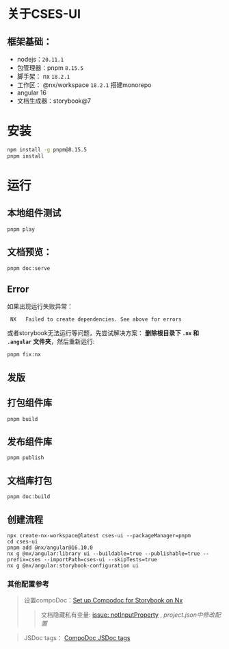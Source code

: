 
<Meta title="关于/需知" />

# 关于CSES-UI

## 框架基础：
+ nodejs：`20.11.1`
+ 包管理器：pnpm `8.15.5`
+ 脚手架： nx `18.2.1`
+ 工作区： @nx/workspace `18.2.1` 搭建monorepo
+ angular 16
+ 文档生成器：storybook@7

# 安装
```bash
npm install -g pnpm@8.15.5
pnpm install
```

# 运行

## 本地组件测试
```
pnpm play
```

## 文档预览：
```
pnpm doc:serve
```

## Error
如果出现运行失败异常：
```
 NX   Failed to create dependencies. See above for errors
```
或者storybook无法运行等问题，先尝试解决方案：
**删除根目录下 `.nx` 和 `.angular` 文件夹**，然后重新运行:
```
pnpm fix:nx
```

## 发版

## 打包组件库
```
pnpm build
```

## 发布组件库
```
pnpm publish
```

## 文档库打包
```
pnpm doc:build
```


## 创建流程
```
npx create-nx-workspace@latest cses-ui --packageManager=pnpm
cd cses-ui
pnpm add @nx/angular@16.10.0
nx g @nx/angular:library ui --buildable=true --publishable=true --prefix=cses --importPath=cses-ui --skipTests=true
nx g @nx/angular:storybook-configuration ui
```

### 其他配置参考
> 设置compoDoc：[Set up Compodoc for Storybook on Nx](https://nx.dev/recipes/storybook/angular-storybook-compodoc)
>> 文档隐藏私有变量: [issue: notInputProperty](https://github.com/storybookjs/storybook/issues/14147) , *project.json中修改配置*

> JSDoc tags：  [CompoDoc JSDoc tags](https://compodoc.app/guides/jsdoc-tags.html)
